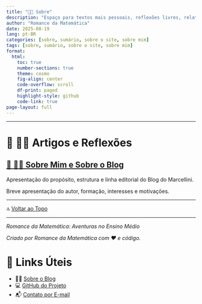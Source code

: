 ```yaml
---
title: "🧑‍🏫 Sobre"
description: "Espaço para textos mais pessoais, reflexões livres, relatos de experiências, bastidores do blog e notas do autor."
author: "Romance da Matemática"
date: 2025-08-19
lang: pt-BR
categories: [sobre, sumário, sobre o site, sobre mim]
tags: [sobre, sumário, sobre o site, sobre mim]
format:
  html:
    toc: true
    number-sections: true
    theme: cosmo
    fig-align: center
    code-overflow: scroll
    df-print: paged
    highlight-style: github
    code-link: true
page-layout: full
---
```


---

# 📘 🧑‍🏫 Artigos e Reflexões

## [📘 🧑‍🏫 Sobre Mim e Sobre o Blog](sobre-o-blog.qmd)
Apresentação do propósito, estrutura e linha editorial do Blog do Marcellini.

Breve apresentação do autor, formação, interesses e motivações.

---

🔝 [Voltar ao Topo](index.qmd)

---

*Romance da Matemática: Aventuras no Ensino Médio*

:::{.callout-note}
*Criado por Romance da Matemática com ❤️ e código.*
:::

# 🔗 Links Úteis

- 🧑‍🏫 [Sobre o Blog](../../posts/sobre/sobre-o-blog.qmd)
- 💻 <a href="https://github.com/marcellini-celso/romance-matematica-em.git" target="_blank">GitHub do Projeto</a>
- 📬 [Contato por E-mail](mailto:prof.marcellini@gmail.com)

